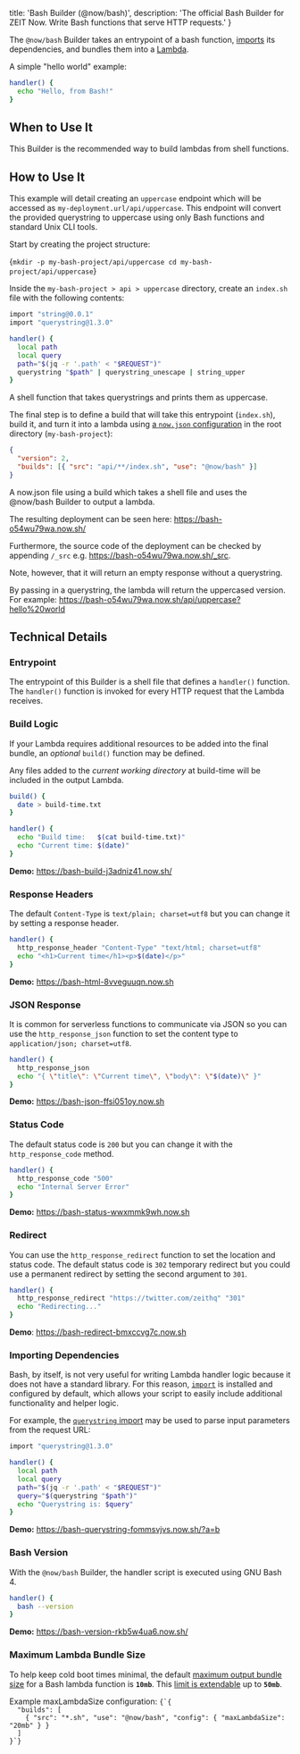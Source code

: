 
  title: 'Bash Builder (@now/bash)',
  description:
    'The official Bash Builder for ZEIT Now. Write Bash functions that serve HTTP requests.'
}

The `@now/bash` Builder takes an entrypoint of a bash function, [imports](https://import.pw) its dependencies, and bundles them into a [Lambda](/docs/v2/deployments/concepts/lambdas).

A simple "hello world" example:

```bash
handler() {
  echo "Hello, from Bash!"
}
```

## When to Use It

This Builder is the recommended way to build lambdas from shell functions.

## How to Use It

This example will detail creating an `uppercase` endpoint which will be accessed as `my-deployment.url/api/uppercase`. This endpoint will convert the provided querystring to uppercase using only Bash functions and standard Unix CLI tools.

Start by creating the project structure:

<TerminalInput>{`mkdir -p my-bash-project/api/uppercase
cd my-bash-project/api/uppercase`}</TerminalInput>

Inside the `my-bash-project > api > uppercase` directory, create an `index.sh` file with the following contents:

```bash
import "string@0.0.1"
import "querystring@1.3.0"

handler() {
  local path
  local query
  path="$(jq -r '.path' < "$REQUEST")"
  querystring "$path" | querystring_unescape | string_upper
}
```

<Caption>
  A shell function that takes querystrings and prints them as uppercase.
</Caption>

The final step is to define a build that will take this entrypoint (`index.sh`), build it, and turn it into a lambda using [a `now.json` configuration](/docs/v2/deployments/configuration) in the root directory (`my-bash-project`):

```json
{
  "version": 2,
  "builds": [{ "src": "api/**/index.sh", "use": "@now/bash" }]
}
```

<Caption>
  A <InlineCode>now.json</InlineCode> file using a build which takes a shell
  file and uses the <InlineCode>@now/bash</InlineCode> Builder to output a
  lambda.
</Caption>

The resulting deployment can be seen here: https://bash-o54wu79wa.now.sh/

Furthermore, the source code of the deployment can be checked by appending `/_src` e.g. https://bash-o54wu79wa.now.sh/_src.

Note, however, that it will return an empty response without a querystring.

By passing in a querystring, the lambda will return the uppercased version.
For example: https://bash-o54wu79wa.now.sh/api/uppercase?hello%20world

## Technical Details

### Entrypoint

The entrypoint of this Builder is a shell file that defines a `handler()` function.
The `handler()` function is invoked for every HTTP request that the Lambda receives.

### Build Logic

If your Lambda requires additional resources to be added into the final bundle,
an _optional_ `build()` function may be defined.

Any files added to the _current working directory_ at build-time will be included
in the output Lambda.

```bash
build() {
  date > build-time.txt
}

handler() {
  echo "Build time:   $(cat build-time.txt)"
  echo "Current time: $(date)"
}
```

**Demo:** https://bash-build-j3adniz41.now.sh/

### Response Headers

The default `Content-Type` is `text/plain; charset=utf8` but you can change it by setting a response header.

```bash
handler() {
  http_response_header "Content-Type" "text/html; charset=utf8"
  echo "<h1>Current time</h1><p>$(date)</p>"
}
```

**Demo:** https://bash-html-8vveguuqn.now.sh

### JSON Response

It is common for serverless functions to communicate via JSON so you can use the `http_response_json` function to set the content type to `application/json; charset=utf8`.

```bash
handler() {
  http_response_json
  echo "{ \"title\": \"Current time\", \"body\": \"$(date)\" }"
}
```

**Demo:** https://bash-json-ffsi051oy.now.sh

### Status Code

The default status code is `200` but you can change it with the `http_response_code` method.

```bash
handler() {
  http_response_code "500"
  echo "Internal Server Error"
}
```

**Demo:** https://bash-status-wwxmmk9wh.now.sh

### Redirect 

You can use the `http_response_redirect` function to set the location and status code. The default status code is `302` temporary redirect but you could use a permanent redirect by setting the second argument to `301`.

```bash
handler() {
  http_response_redirect "https://twitter.com/zeithq" "301"
  echo "Redirecting..."
}
```

**Demo**: https://bash-redirect-bmxccvg7c.now.sh

### Importing Dependencies

Bash, by itself, is not very useful for writing Lambda handler logic because it
does not have a standard library. For this reason, [`import`](https://import.pw)
is installed and configured by default, which allows your script to easily include
additional functionality and helper logic.

For example, the [`querystring` import](https://import.pw/querystring) may be
used to parse input parameters from the request URL:

```bash
import "querystring@1.3.0"

handler() {
  local path
  local query
  path="$(jq -r '.path' < "$REQUEST")"
  query="$(querystring "$path")"
  echo "Querystring is: $query"
}
```

**Demo:** https://bash-querystring-fommsvjvs.now.sh/?a=b

### Bash Version

With the `@now/bash` Builder, the handler script is executed using GNU Bash 4.

```bash
handler() {
  bash --version
}
```

**Demo:** https://bash-version-rkb5w4ua6.now.sh/

### Maximum Lambda Bundle Size

To help keep cold boot times minimal, the default [maximum output bundle size](/docs/v2/deployments/concepts/lambdas#maximum-bundle-size) for a Bash lambda function is **`10mb`**.
This [limit is extendable](/docs/v2/deployments/builders/overview#configuring-output-lambda-size) up to **`50mb`**.

<Example>
  <span>
    Example <InlineCode>maxLambdaSize</InlineCode> configuration:
  </span>
  <Code lang="json">{`{
  "builds": [
    { "src": "*.sh", "use": "@now/bash", "config": { "maxLambdaSize": "20mb" } }
  ]
}`}</Code>
</Example>

